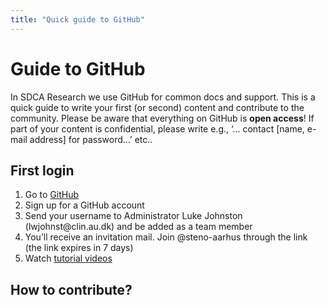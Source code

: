 ```yaml
---
title: "Quick guide to GitHub"
---
```


# Guide to GitHub

In SDCA Research we use GitHub for common docs and support.  This is a quick guide to write your first (or second) content and contribute to the community. 
Please be aware that everything on GitHub is **open access**! If part of your content is confidential, please write e.g., '… contact [name, e-mail address] for password…' etc..

## First login

1. Go to [GitHub](https://github.com/steno-aarhus/research/)
2. Sign up for a GitHub account
3. Send your username to Administrator Luke Johnston (lwjohnst@clin.au.dk) and be added as a team member
4. You'll receive an invitation mail. Join @steno-aarhus through the link (the link expires in 7 days)
5. Watch [tutorial videos](https://steno-aarhus.github.io/research/CONTRIBUTING.html)

## How to contribute?

